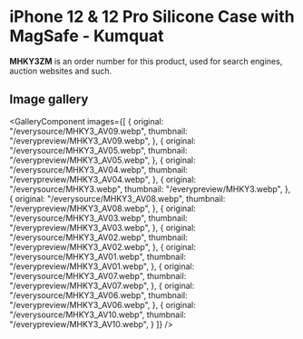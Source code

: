 
# iPhone 12 & 12 Pro Silicone Case with MagSafe - Kumquat

<Callout type='info' emoji='👉🏻'>**MHKY3ZM** is an order number for this product, used for search engines, auction websites and such.</Callout>

## Image gallery

<GalleryComponent
    images={[
      {
        original: "/everysource/MHKY3_AV09.webp",
        thumbnail: "/everypreview/MHKY3_AV09.webp",
      },
      {
        original: "/everysource/MHKY3_AV05.webp",
        thumbnail: "/everypreview/MHKY3_AV05.webp",
      },
      {
        original: "/everysource/MHKY3_AV04.webp",
        thumbnail: "/everypreview/MHKY3_AV04.webp",
      },
      {
        original: "/everysource/MHKY3.webp",
        thumbnail: "/everypreview/MHKY3.webp",
      },
      {
        original: "/everysource/MHKY3_AV08.webp",
        thumbnail: "/everypreview/MHKY3_AV08.webp",
      },
      {
        original: "/everysource/MHKY3_AV03.webp",
        thumbnail: "/everypreview/MHKY3_AV03.webp",
      },
      {
        original: "/everysource/MHKY3_AV02.webp",
        thumbnail: "/everypreview/MHKY3_AV02.webp",
      },
      {
        original: "/everysource/MHKY3_AV01.webp",
        thumbnail: "/everypreview/MHKY3_AV01.webp",
      },
      {
        original: "/everysource/MHKY3_AV07.webp",
        thumbnail: "/everypreview/MHKY3_AV07.webp",
      },
      {
        original: "/everysource/MHKY3_AV06.webp",
        thumbnail: "/everypreview/MHKY3_AV06.webp",
      },
      {
        original: "/everysource/MHKY3_AV10.webp",
        thumbnail: "/everypreview/MHKY3_AV10.webp",
      }
    ]}
  />
